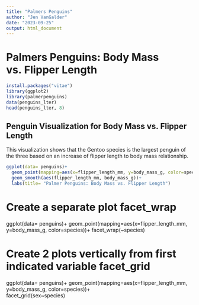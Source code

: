 ---
title: "Palmers Penguins"
author: "Jen VanGalder"
date: "2023-09-25"
output: html_document
---

# Palmers Penguins: Body Mass vs. Flipper Length

```{r ggplot for penguin data}
install.packages("vitae")
library(ggplot2)
library(palmerpenguins)
data(penguins_lter)
head(penguins_lter, 8)
```

## Penguin Visualization for Body Mass vs. Flipper Length
This visualization shows that the Gentoo species is the largest penguin of the three based on an increase of flipper length to body mass relationship.
```{r ggplot for penguin data visualization}
ggplot(data= penguins)+
  geom_point(mapping=aes(x=flipper_length_mm, y=body_mass_g, color=species))+
  geom_smooth(aes(flipper_length_mm, body_mass_g))+
  labs(title= "Palmer Penguins: Body Mass vs. Flipper Length")
```

# Create a separate plot facet_wrap
ggplot(data= penguins)+
  geom_point(mapping=aes(x=flipper_length_mm, y=body_mass_g, color=species))+
  facet_wrap(~species)

# Create 2 plots vertically from first indicated variable facet_grid
ggplot(data= penguins)+
  geom_point(mapping=aes(x=flipper_length_mm, y=body_mass_g, color=species))+  
  facet_grid(sex~species)

